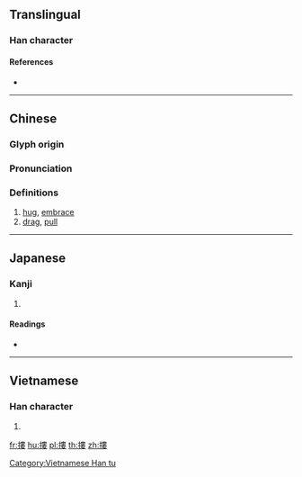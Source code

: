 {{character info/new}}
{{also|搂}}
==Translingual==

===Han character===
{{Han char|rn=64|rad=手|as=11|sn=14|four=55044|canj=QLLV|ids=⿰扌婁}}

====References====
* {{Han ref|kx=0450.090|dkj=12595|dj=0800.280|hdz=31946.020|uh=645F|ud=25695|bh=BA4F|bd=47695}}

----
==Chinese==
{{zh-forms|s=搂}}

===Glyph origin===
{{Han etym}}

===Pronunciation===
{{zh-pron
|m=lóu,lōu,lǒu
|c=lau1,lau5,lau4
|h=pfs=
|md=
|mn=qz:lió/xm,zz:ló͘/qz:liô/xm,zz:lô͘
|mn_note=lió/ló͘ - corresponds to lǒu in Mandarin; liô/lô͘ - corresponds to lōu in Mandarin
|w=
|mc=y
|oc=y
|cat=v
}}

===Definitions===
{{zh-hanzi}}

# [[hug]], [[embrace]]
# [[drag]], [[pull]]

{{zh-cat|Intermediate}}

----

==Japanese==

===Kanji===
{{ja-kanji|grade=|rs=手11}}

# {{defn|lang=ja|sort=手11}}

====Readings====
* {{ja-readings|on=[[ろう]] (rō), [[る]] (ru)|kun=[[ひく]] (hiku)}}

----

==Vietnamese==

===Han character===
{{vi-readings|rs=手11|hanviet=[[lùa]], [[lâu]]}}

# {{defn|lang=vi|sort=手11}}

[[Category:Vietnamese Han tu]]

[[fr:摟]]
[[hu:摟]]
[[pl:摟]]
[[th:摟]]
[[zh:摟]]